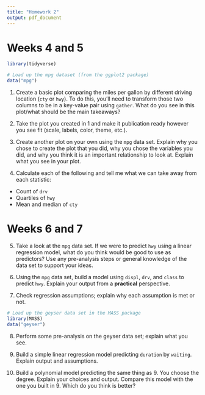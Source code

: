 ```yaml
---
title: "Homework 2"
output: pdf_document
---
```


# Weeks 4 and 5

```r
library(tidyverse)

# Load up the mpg dataset (from the ggplot2 package)
data("mpg")
```

1. Create a basic plot comparing the miles per gallon by different driving location (`cty` or `hwy`). To do this, you'll need to transform those two columns to be in a key-value pair using `gather`. What do you see in this plot/what should be the main takeaways?

2. Take the plot you created in 1 and make it publication ready however you see fit (scale, labels, color, theme, etc.).

3. Create another plot on your own using the `mpg` data set. Explain why you chose to create the plot that you did, why you chose the variables you did, and why you think it is an important relationship to look at. Explain what you see in your plot.

4. Calculate each of the following and tell me what we can take away from each statistic:

* Count of `drv`
* Quartiles of `hwy`
* Mean and median of `cty`

# Weeks 6 and 7

5. Take a look at the `mpg` data set. If we were to predict `hwy` using a linear regression model, what do you think would be good to use as predictors? Use any pre-analysis steps or general knowledge of the data set to support your ideas.

6. Using the `mpg` data set, build a model using `displ`, `drv`, and `class` to predict `hwy`. Explain your output from a **practical** perspective.

7. Check regression assumptions; explain why each assumption is met or not.

```r
# Load up the geyser data set in the MASS package
library(MASS)
data("geyser")
```

8. Perform some pre-analysis on the geyser data set; explain what you see.

9. Build a simple linear regression model predicting `duration` by `waiting`. Explain output and assumptions.

10. Build a polynomial model predicting the same thing as 9. You choose the degree. Explain your choices and output. Compare this model with the one you built in 9. Which do you think is better?